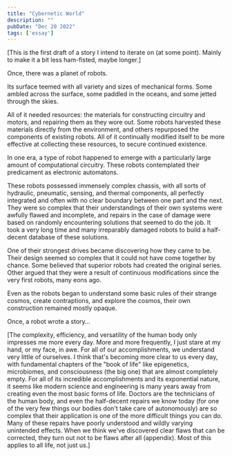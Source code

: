 ```yaml
---
title: "Cybernetic World"
description: ""
pubDate: "Dec 20 2022"
tags: ['essay']
---
```


[This is the first draft of a story I intend to iterate on (at some point). Mainly to make it a bit less ham-fisted, maybe longer.]

Once, there was a planet of robots.

Its surface teemed with all variety and sizes of mechanical forms. Some ambled across the surface, some paddled in the oceans, and some jetted through the skies.

All of it needed resources: the materials for constructing circuitry and motors, and repairing them as they wore out. Some robots harvested these materials directly from the environment, and others repurposed the components of existing robots. All of it continually modified itself to be more effective at collecting these resources, to secure continued existence. 

In one era, a type of robot happened to emerge with a particularly large amount of computational circuitry. These robots contemplated their predicament as electronic automatons. 

These robots possessed immensely complex chassis, with all sorts of hydraulic, pneumatic, sensing, and thermal components, all perfectly integrated and often with no clear boundary between one part and the next. They were so complex that their understandings of their own systems were awfully flawed and incomplete, and repairs in the case of damage were based on randomly encountering solutions that seemed to do the job. It took a very long time and many irreparably damaged robots to build a half-decent database of these solutions. 

One of their strongest drives became discovering how they came to be. Their design seemed so complex that it could not have come together by chance. Some believed that superior robots had created the original series. Other argued that they were a result of continuous modifications since the very first robots, many eons ago.

Even as the robots began to understand some basic rules of their strange cosmos, create contraptions, and explore the cosmos, their own construction remained mostly opaque.

Once, a robot wrote a story...

[The complexity, efficiency, and versatility of the human body only impresses me more every day. More and more frequently, I just stare at my hand, or my face, in awe. For all of our accomplishments, we understand very little of ourselves. I think that's becoming more clear to us every day, with fundamental chapters of the "book of life" like epigenetics, microbiomes, and consciousness (the big one) that are almost completely empty. For all of its incredible accomplishments and its exponential nature, it seems like modern science and engineering is many years away from creating even the most basic forms of life. Doctors are the technicians of the human body, and even the half-decent repairs we know today (for one of the very few things our bodies don't take care of autonomously) are so complex that their application is one of the more difficult things you can do. Many of these repairs have poorly understood and wildly varying unintended effects. When we think we've discovered clear flaws that can be corrected, they turn out not to be flaws after all (appendix). Most of this applies to all life, not just us.]